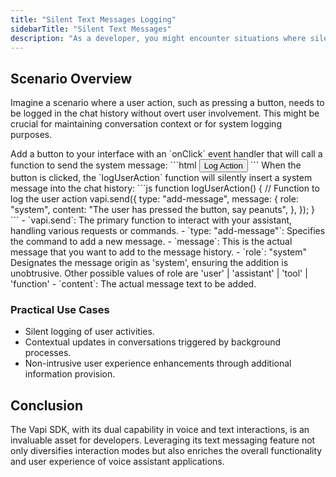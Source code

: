 ```yaml
---
title: "Silent Text Messages Logging"
sidebarTitle: "Silent Text Messages"
description: "As a developer, you might encounter situations where silently updating the chat history is necessary, particularly for background tasks or discreetly logging user interactions. Vapi SDK simplifies this process with efficient text message integration."
---
```


## Scenario Overview

Imagine a scenario where a user action, such as pressing a button, needs to be logged in the chat history without overt user involvement. This might be crucial for maintaining conversation context or for system logging purposes.

<Steps>
  <Step title="Add a Button to Trigger the Message">
    Add a button to your interface with an `onClick` event handler that will call a function to send the system message:
    ```html
    <button id="log-action" onClick="logUserAction()">Log Action</button>
    ```
  </Step>

  <Step title="Log the Action as a System Message">
    When the button is clicked, the `logUserAction` function will silently insert a system message into the chat history:
    ```js
    function logUserAction() {
      // Function to log the user action
      vapi.send({
        type: "add-message",
        message: {
          role: "system",
          content: "The user has pressed the button, say peanuts",
        },
      });
    }
    ```
    - `vapi.send`: The primary function to interact with your assistant, handling various requests or commands.
    - `type: "add-message"`: Specifies the command to add a new message.
    - `message`: This is the actual message that you want to add to the message history.
      - `role`: "system" Designates the message origin as 'system', ensuring the addition is unobtrusive. Other possible values of role are 'user' | 'assistant' | 'tool' | 'function'
      - `content`: The actual message text to be added.
  </Step>
</Steps>

### Practical Use Cases

- Silent logging of user activities.
- Contextual updates in conversations triggered by background processes.
- Non-intrusive user experience enhancements through additional information provision.

## Conclusion

The Vapi SDK, with its dual capability in voice and text interactions, is an invaluable asset for developers. Leveraging its text messaging feature not only diversifies interaction modes but also enriches the overall functionality and user experience of voice assistant applications.
